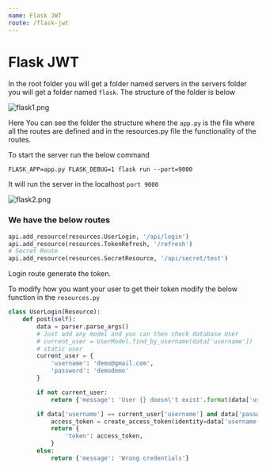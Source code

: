 ```yaml
---
name: Flask JWT
route: /flask-jwt
---
```


# Flask JWT

In the root folder you will get a folder named servers in the servers folder you will get a folder named `flask`. The structure of the folder is below

![flask1.png](./images/flask1.png)

Here You can see the folder the structure where the `app.py` is the file where all the routes are defined and in the resources.py file the functionality of the routes.

To start the server run the below command

```
FLASK_APP=app.py FLASK_DEBUG=1 flask run --port=9000
```

It will run the server in the localhost `port 9000`

![flask2.png](./images/flask2.png)

### We have the below routes

```python
api.add_resource(resources.UserLogin, '/api/login')
api.add_resource(resources.TokenRefresh, '/refresh')
# Secret Route
api.add_resource(resources.SecretResource, '/api/secret/test')
```

Login route generate the token.

To modify how you want your user to get their token modify the below function in the `resources.py`

```python
class UserLogin(Resource):
    def post(self):
        data = parser.parse_args()
        # Just add any model and you can then check database User
        # current_user = UserModel.find_by_username(data['username'])
        # static user
        current_user = {
            'username': 'demo@gmail.com',
            'password': 'demodemo'
        }

        if not current_user:
            return {'message': 'User {} doesn\'t exist'.format(data['username'])}

        if data['username'] == current_user['username'] and data['password'] == current_user['password']:
            access_token = create_access_token(identity=data['username'])
            return {
                'token': access_token,
            }
        else:
            return {'message': 'Wrong credentials'}
```